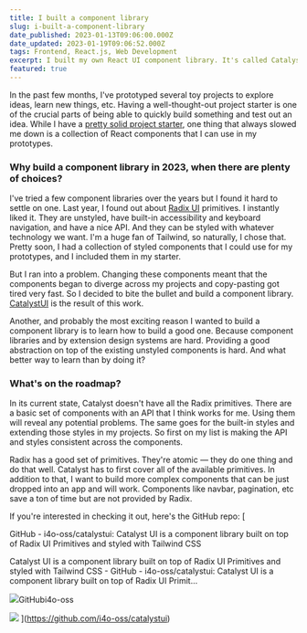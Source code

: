 ```yaml
---
title: I built a component library
slug: i-built-a-component-library
date_published: 2023-01-13T09:06:00.000Z
date_updated: 2023-01-19T09:06:52.000Z
tags: Frontend, React.js, Web Development
excerpt: I built my own React UI component library. It's called Catalyst UI. Here's why I decided to do it in 2023, when there are plenty of other options.
featured: true
---
```


In the past few months, I've prototyped several toy projects to explore ideas, learn new things, etc. Having a well-thought-out project starter is one of the crucial parts of being able to quickly build something and test out an idea. While I have a [pretty solid project starter](https://github.com/i4o-oss/synthwave-stack), one thing that always slowed me down is a collection of React components that I can use in my prototypes.

### Why build a component library in 2023, when there are plenty of choices?

I've tried a few component libraries over the years but I found it hard to settle on one. Last year, I found out about [Radix UI](https://www.radix-ui.com) primitives. I instantly liked it. They are unstyled, have built-in accessibility and keyboard navigation, and have a nice API. And they can be styled with whatever technology we want. I'm a huge fan of Tailwind, so naturally, I chose that. Pretty soon, I had a collection of styled components that I could use for my prototypes, and I included them in my starter.

But I ran into a problem. Changing these components meant that the components began to diverge across my projects and copy-pasting got tired very fast. So I decided to bite the bullet and build a component library. [CatalystUI](https://catalyst.i4o.dev) is the result of this work.

Another, and probably the most exciting reason I wanted to build a component library is to learn how to build a good one. Because component libraries and by extension design systems are hard. Providing a good abstraction on top of the existing unstyled components is hard. And what better way to learn than by doing it?

### What's on the roadmap?

In its current state, Catalyst doesn't have all the Radix primitives. There are a basic set of components with an API that I think works for me. Using them will reveal any potential problems. The same goes for the built-in styles and extending those styles in my projects. So first on my list is making the API and styles consistent across the components.

Radix has a good set of primitives. They're atomic — they do one thing and do that well. Catalyst has to first cover all of the available primitives. In addition to that, I want to build more complex components that can be just dropped into an app and will work. Components like navbar, pagination, etc save a ton of time but are not provided by Radix.

If you're interested in checking it out, here's the GitHub repo:
[

GitHub - i4o-oss/catalystui: Catalyst UI is a component library built on top of Radix UI Primitives and styled with Tailwind CSS

Catalyst UI is a component library built on top of Radix UI Primitives and styled with Tailwind CSS - GitHub - i4o-oss/catalystui: Catalyst UI is a component library built on top of Radix UI Primit...

![](https://github.com/fluidicon.png)GitHubi4o-oss

![](https://opengraph.githubassets.com/c5b9d955da36c1572e2530287750684c574216872d4d5e6f0f25fc1fb008f39d/i4o-oss/catalystui)
](https://github.com/i4o-oss/catalystui)
